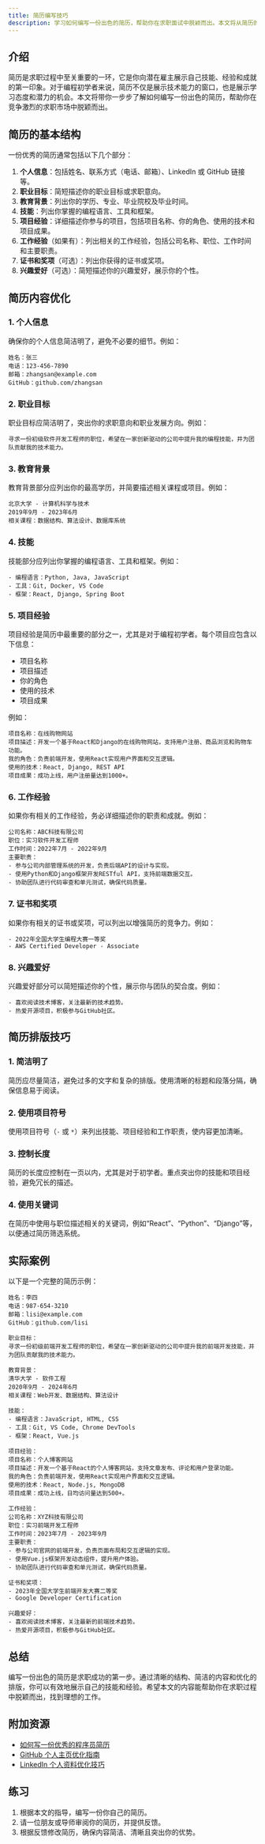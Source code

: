 ```yaml
---
title: 简历编写技巧
description: 学习如何编写一份出色的简历，帮助你在求职面试中脱颖而出。本文将从简历的基本结构、内容优化、排版技巧等方面进行详细讲解，适合编程初学者。
---
```


## 介绍

简历是求职过程中至关重要的一环，它是你向潜在雇主展示自己技能、经验和成就的第一印象。对于编程初学者来说，简历不仅是展示技术能力的窗口，也是展示学习态度和潜力的机会。本文将带你一步步了解如何编写一份出色的简历，帮助你在竞争激烈的求职市场中脱颖而出。

## 简历的基本结构

一份优秀的简历通常包括以下几个部分：

1. **个人信息**：包括姓名、联系方式（电话、邮箱）、LinkedIn 或 GitHub 链接等。
2. **职业目标**：简短描述你的职业目标或求职意向。
3. **教育背景**：列出你的学历、专业、毕业院校及毕业时间。
4. **技能**：列出你掌握的编程语言、工具和框架。
5. **项目经验**：详细描述你参与的项目，包括项目名称、你的角色、使用的技术和项目成果。
6. **工作经验**（如果有）：列出相关的工作经验，包括公司名称、职位、工作时间和主要职责。
7. **证书和奖项**（可选）：列出你获得的证书或奖项。
8. **兴趣爱好**（可选）：简短描述你的兴趣爱好，展示你的个性。

## 简历内容优化

### 1. 个人信息

确保你的个人信息简洁明了，避免不必要的细节。例如：

```
姓名：张三
电话：123-456-7890
邮箱：zhangsan@example.com
GitHub：github.com/zhangsan
```

### 2. 职业目标

职业目标应简洁明了，突出你的求职意向和职业发展方向。例如：

```
寻求一份初级软件开发工程师的职位，希望在一家创新驱动的公司中提升我的编程技能，并为团队贡献我的技术能力。
```

### 3. 教育背景

教育背景部分应列出你的最高学历，并简要描述相关课程或项目。例如：

```
北京大学 - 计算机科学与技术
2019年9月 - 2023年6月
相关课程：数据结构、算法设计、数据库系统
```

### 4. 技能

技能部分应列出你掌握的编程语言、工具和框架。例如：

```
- 编程语言：Python, Java, JavaScript
- 工具：Git, Docker, VS Code
- 框架：React, Django, Spring Boot
```

### 5. 项目经验

项目经验是简历中最重要的部分之一，尤其是对于编程初学者。每个项目应包含以下信息：

- 项目名称
- 项目描述
- 你的角色
- 使用的技术
- 项目成果

例如：

```
项目名称：在线购物网站
项目描述：开发一个基于React和Django的在线购物网站，支持用户注册、商品浏览和购物车功能。
我的角色：负责前端开发，使用React实现用户界面和交互逻辑。
使用的技术：React, Django, REST API
项目成果：成功上线，用户注册量达到1000+。
```

### 6. 工作经验

如果你有相关的工作经验，务必详细描述你的职责和成就。例如：

```
公司名称：ABC科技有限公司
职位：实习软件开发工程师
工作时间：2022年7月 - 2022年9月
主要职责：
- 参与公司内部管理系统的开发，负责后端API的设计与实现。
- 使用Python和Django框架开发RESTful API，支持前端数据交互。
- 协助团队进行代码审查和单元测试，确保代码质量。
```

### 7. 证书和奖项

如果你有相关的证书或奖项，可以列出以增强简历的竞争力。例如：

```
- 2022年全国大学生编程大赛一等奖
- AWS Certified Developer - Associate
```

### 8. 兴趣爱好

兴趣爱好部分可以简短描述你的个性，展示你与团队的契合度。例如：

```
- 喜欢阅读技术博客，关注最新的技术趋势。
- 热爱开源项目，积极参与GitHub社区。
```

## 简历排版技巧

### 1. 简洁明了

简历应尽量简洁，避免过多的文字和复杂的排版。使用清晰的标题和段落分隔，确保信息易于阅读。

### 2. 使用项目符号

使用项目符号（`-` 或 `*`）来列出技能、项目经验和工作职责，使内容更加清晰。

### 3. 控制长度

简历的长度应控制在一页以内，尤其是对于初学者。重点突出你的技能和项目经验，避免冗长的描述。

### 4. 使用关键词

在简历中使用与职位描述相关的关键词，例如“React”、“Python”、“Django”等，以便通过简历筛选系统。

## 实际案例

以下是一个完整的简历示例：

```
姓名：李四
电话：987-654-3210
邮箱：lisi@example.com
GitHub：github.com/lisi

职业目标：
寻求一份初级前端开发工程师的职位，希望在一家创新驱动的公司中提升我的前端开发技能，并为团队贡献我的技术能力。

教育背景：
清华大学 - 软件工程
2020年9月 - 2024年6月
相关课程：Web开发、数据结构、算法设计

技能：
- 编程语言：JavaScript, HTML, CSS
- 工具：Git, VS Code, Chrome DevTools
- 框架：React, Vue.js

项目经验：
项目名称：个人博客网站
项目描述：开发一个基于React的个人博客网站，支持文章发布、评论和用户登录功能。
我的角色：负责前端开发，使用React实现用户界面和交互逻辑。
使用的技术：React, Node.js, MongoDB
项目成果：成功上线，日均访问量达到500+。

工作经验：
公司名称：XYZ科技有限公司
职位：实习前端开发工程师
工作时间：2023年7月 - 2023年9月
主要职责：
- 参与公司官网的前端开发，负责页面布局和交互逻辑的实现。
- 使用Vue.js框架开发动态组件，提升用户体验。
- 协助团队进行代码审查和单元测试，确保代码质量。

证书和奖项：
- 2023年全国大学生前端开发大赛二等奖
- Google Developer Certification

兴趣爱好：
- 喜欢阅读技术博客，关注最新的前端技术趋势。
- 热爱开源项目，积极参与GitHub社区。
```

## 总结

编写一份出色的简历是求职成功的第一步。通过清晰的结构、简洁的内容和优化的排版，你可以有效地展示自己的技能和经验。希望本文的内容能帮助你在求职过程中脱颖而出，找到理想的工作。

## 附加资源

- [如何写一份优秀的程序员简历](https://example.com)
- [GitHub 个人主页优化指南](https://example.com)
- [LinkedIn 个人资料优化技巧](https://example.com)

## 练习

1. 根据本文的指导，编写一份你自己的简历。
2. 请一位朋友或导师审阅你的简历，并提供反馈。
3. 根据反馈修改简历，确保内容简洁、清晰且突出你的优势。